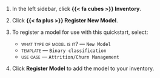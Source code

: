 1. In the left sidebar, click **{{< fa cubes >}} Inventory**.

1. Click **{{< fa plus >}} Register New Model**.

1. To register a model for use with this quickstart, select:

   - [what type of model is it?]{.smallcaps} — `New Model`
   - [template]{.smallcaps} — `Binary classification`
   - [use case]{.smallcaps} — `Attrition/Churn Management`

1. Click **Register Model** to add the model to your inventory.